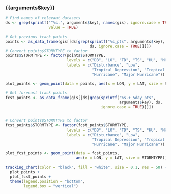 
### {{arguments$key}}

```r
# Find names of relevant datasets
ds <- grep(sprintf("^%s.", arguments$key), names(gis), ignore.case = TRUE, 
                   value = TRUE)
```


```r
# Get previous track points
points <- as_data_frame(gis[[ds[grep(sprintf("%s_pts", arguments$key), 
                                     ds, ignore.case = TRUE)]]])
# Convert points$STORMTYPE to factor
points$STORMTYPE <- factor(points$STORMTYPE, 
                           levels = c("DB", "LO", "TD", "TS", "HU", "MH"), 
                           labels = c("Disturbance", "Low", 
                                      "Tropical Depression", "Tropical Storm", 
                                      "Hurricane", "Major Hurricane"))

plot_points <- geom_point(data = points, aes(x = LON, y = LAT, size = STORMTYPE))
```

```r
# Get forecast track points
fcst_points <- as_data_frame(gis[[ds[grep(sprintf("%s.+_5day_pts", 
                                                  arguments$key), ds, 
                                          ignore.case = TRUE)]]])


# Convert points$STORMTYPE to factor
fcst_points$STORMTYPE <- factor(fcst_points$STORMTYPE, 
                           levels = c("DB", "LO", "TD", "TS", "HU", "MH"), 
                           labels = c("Disturbance", "Low", 
                                      "Tropical Depression", "Tropical Storm", 
                                      "Hurricane", "Major Hurricane"))

plot_fcst_points <- geom_point(data = fcst_points, 
                               aes(x = LON, y = LAT, size = STORMTYPE))
```

```r
tracking_chart(color = "black", fill = "white", size = 0.1, res = 50) + 
  plot_points + 
  plot_fcst_points + 
  theme(legend.position = "bottom", 
        legend.box = "vertical")
```

